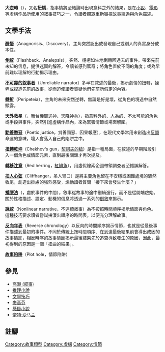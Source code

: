 {{Unreferenced|time=2022-05-12T11:54:00+00:00}}
{{expert|time=2010-06-14T16:51:05+00:00}}
'''大逆轉'''（{{lang-en|plot twist}}），又名'''扭橋'''，指事情將至結論時出現意料之外的結果，是在[[小說|小說]]、[[電影|電影]]等虛構作品所使用的[[敘事|敘事]]技巧之一，令讀者觀眾重新審視故事經過與[[角色|角色]]描述。

== 文學手法 ==
'''[[醒悟|醒悟]]'''（Anagnorisis、Discovery），主角突然認出或發現自己或別人的真實身分或本性。

'''[[倒敘|倒敘]]'''（Flashback、Analepsis），突然、栩栩如生地倒轉回過去的事件。帶來先前未知的信息，提供迷團的解答，令讀者感到驚奇；將角色置於不同的角度；或為早前難以理解的行動揭示理由。

'''[[不可靠的叙事者|不可靠的叙事者]]'''（Unreliable narrator）多半在敘述的最後，揭示劇情的扭轉，操弄或捏造先前的故事，從而迫使讀者質疑他們先前所假定的內容。

'''[[轉折|轉折]]'''（Peripeteia），主角的未來突然逆轉，無論是好是壞，從角色的境遇中自然顯露。

'''[[天外救星|天外救星]]'''（{{lang-la|Deus ex machina}}，舞台機關送神、天降神兵），指意料外的、人為的、不太可能的角色或手段與事件，突然引進虛構作品內，來為緊張情節或場面解圍。

'''[[勸善懲惡|勸善懲惡]]'''（Poetic justice，賞善罰惡、因果報應），在現代文學常用來創造出[[反諷|反諷]]命運的意味，壞人會落入自己的陷阱之中。

'''[[扭轉乾坤|扭轉乾坤]]'''（Chekhov's gun，[[契訶夫的槍|契訶夫的槍]]）是指一種局面，在敘述的早期階段引入一個角色或情節元素，直到最後關頭才再次提及。

'''[[轉移注意|轉移注意]]'''（Red herring，[[紅鯡魚|紅鯡魚]]），用虛假線索企圖帶領調查者至錯誤解答。

'''[[扣人心弦|扣人心弦]]'''（Cliffhanger，吊人胃口）是將主要角色留在不安穩或困難處境的驟然收尾，創造出掛慮的強烈感受，煽動讀者質問「接下來會發生什麼？」

'''[[攔腰法|攔腰法]]'''（{{lang-la|In medias res}}，處於事件的中間），敘事從故事的途中繼續進行，而不是從開端啟始。關於性格描述、設定、動機的信息將透過一系列的[[倒敘|倒敘]]來揭示。

'''[[跳敘|跳敘]]'''（Nonlinear narrative，不連續敘事）為不按照時間順序揭示情節與角色。這種技巧要求讀者嘗試拼湊出順序的時間表，以便充分理解故事。

'''[[反向年表|反向年表]]'''（Reverse chronology）以反向的時間順序揭示情節，也就是從最後事件描述到最初的事件。不同於傳統上按時間順序、在到達最後結果前會導出成因的故事情節，相反時序的故事情節揭示最後結果先於追查導致發生的原因，因此，最初得到的原因是一個「扭曲的結果」。

'''[[故事陷阱|故事陷阱]]'''（Plot hole，情節陷阱）

== 參見 ==
*[[高潮_(叙事)|高潮 (叙事)]]
*[[推理小說|推理小說]]
*[[文學技巧|文學技巧]]
*[[麥高芬|麥高芬]]
*[[懸疑小說|懸疑小說]]
*[[奈特·沙马兰|奈特·沙马兰]]

== 註腳 ==
<div class="references-small">
<references></references>
</div>

[[Category:故事類型|Category:故事類型]]
[[Category:虛構|Category:虛構]]
[[Category:情節|Category:情節]]
